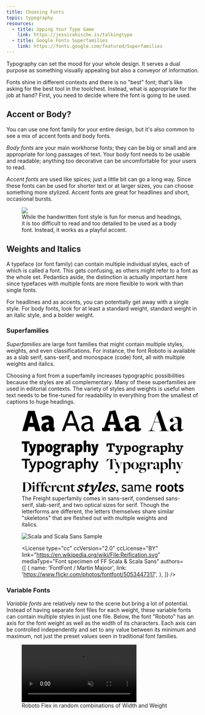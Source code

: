```yaml
---
title: Choosing Fonts
topic: typography
resources:
  - title: Upping Your Type Game
    link: https://jessicahische.is/talkingtype
  - title: Google Fonts Superfamilies
    link: https://fonts.google.com/featured/Superfamilies
---
```


Typography can set the mood for your whole design. It serves a dual purpose as something visually appealing but also a conveyor of information.

Fonts shine in different contexts and there is no "best" font; that's like asking for the best tool in the toolchest. Instead, what is appropriate for the job at hand? First, you need to decide where the font is going to be used.

## Accent or Body?

You can use one font family for your entire design, but it's also common to see a mix of accent fonts and body fonts.

_Body fonts_ are your main workhorse fonts; they can be big or small and are appropriate for long passages of text. Your body font needs to be usable and readable; anything too decorative can be uncomfortable for your users to read.

_Accent fonts_ are used like spices; just a little bit can go a long way. Since these fonts can be used for shorter text or at larger sizes, you can choose something more stylized. Accent fonts are great for headlines and short, occasional bursts.

<figure>
  <Img src="./stem-fonts.jpg" />
  <figcaption>
    While the handwritten font style is fun for menus and headings, it is too difficult to read and too detailed to be used as a body font. Instead, it works as a playful accent.
  </figcaption>
</figure>

## Weights and Italics

A typeface (or font family) can contain multiple individual styles, each of which is called a font. This gets confusing, as others might refer to a font as the whole set. Pedantics aside, the distinction is actually important here since typefaces with multiple fonts are more flexible to work with than single fonts.

For headlines and as accents, you can potentially get away with a single style. For body fonts, look for at least a standard weight, standard weight in an italic style, and a bolder weight.

### Superfamilies

_Superfamilies_ are large font families that might contain multiple styles, weights, and even classifications. For instance, the font Roboto is available as a slab serif, sans-serif, and monospace (code) font, all with multiple weights and italics.

Choosing a font from a superfamily increases typographic possibilities because the styles are all complementary. Many of these superfamilies are used in editorial contexts. The variety of styles and weights is useful when text needs to be fine-tuned for readability in everything from the smallest of captions to huge headings.

<FullWidthContainer>

  <div className="container mx-auto my-12 grid md:grid-cols-2 gap-12">

<figure>
  <Panel fullHeight={false}>
    <svg xmlns="http://www.w3.org/2000/svg" viewBox="0 0 513.58 267.44" className="fill-current">
      <g id="sans-cond" className="text-yellow-400">
        <path d="M16.7,105.27v26.56H8.48V105.27H.15V98h25v7.25Zm21.35,28.56c-2.28,7.41-5,9.63-9.58,9.63A13.36,13.36,0,0,1,22,141.83l1.95-6.32a6.5,6.5,0,0,0,3.24,1.19c1.41,0,2.27-.49,2.92-2.49l.76-2.38-8.38-25.16h8.38l4,15.42,3.19-15.42h8.33Zm23.05-1.19a11.15,11.15,0,0,1-4.27-.87V143H48.55V107.1l8.22-1v3.13c1.3-1.62,3.25-3.35,5.84-3.35,5.2,0,9,5.08,9,13.09C71.65,127.34,66.73,132.64,61.1,132.64Zm-1.41-20a3.39,3.39,0,0,0-2.86,1.56v11.1a3.67,3.67,0,0,0,2.59,1c2.49,0,3.95-2.86,3.95-7S61.86,112.68,59.69,112.68Zm26.17,20c-6.76,0-11.84-4.76-11.84-13.31s5.41-13.47,12.11-13.47,11.8,4.81,11.8,13.31S92.52,132.64,85.86,132.64Zm.06-20.5c-2.38,0-3.63,2.75-3.63,7.14s1.3,7,3.68,7,3.68-2.71,3.68-7.09S88.35,112.14,85.92,112.14Zm34.08,1a6.37,6.37,0,0,1,.54,2.55c0,5.24-3.79,9.19-9.84,9.19a11.2,11.2,0,0,1-2.66-.32,2.17,2.17,0,0,0-1.13,1.78c0,1.08,1.19,1.63,4.06,1.63h2.16c6,0,10.12,1.56,10.12,7,0,6.33-6.55,10.39-13.8,10.39-6,0-10.71-2.06-10.71-6.49,0-2.38,1.57-4.71,4.87-5.3a5.15,5.15,0,0,1-3.52-4.55c0-2.38,1.9-4.7,4.49-5.62a9,9,0,0,1-4.54-8c0-5.25,4.54-9.52,10.33-9.52a14.63,14.63,0,0,1,7.25,1.79l5.95-.6.27,6.87Zm-8.82,21.48c-1.13,0-3.08-.11-3.78-.16a3.25,3.25,0,0,0-1.41,2.81c0,2,1.89,3.3,4.71,3.3,3.08,0,5.35-1.24,5.35-3.46C116.05,135.13,114.48,134.64,111.18,134.64Zm-.59-23.75c-1.68,0-2.65,1.89-2.65,4.76,0,2.71.92,4.55,2.76,4.55s2.59-1.9,2.59-4.76C113.29,112.73,112.43,110.89,110.59,110.89Zm30.63,3.52a6,6,0,0,0-2.71-.71c-1.62,0-3.35,1-4.32,3.52v14.61h-8.28V107.1l8.28-1v3.78c1.08-2.54,2.86-4,5.19-4a5.78,5.78,0,0,1,3.35,1Zm24.51,17.85a19.18,19.18,0,0,1-2.86.22c-3.41,0-5.2-1.19-6.12-3.41h-.1a6.93,6.93,0,0,1-6.06,3.57,6.72,6.72,0,0,1-6.49-6.93c0-4.81,3.08-8.65,12.44-8.92v-.6c0-2.59-1.19-3.73-3.73-3.73-2.17,0-4.6,1.08-7.09,2.49-.54-2-1-4.06-1.52-6.11a20.91,20.91,0,0,1,10.39-3c7.09,0,10.44,3.46,10.33,11l-.11,7.35c0,1.68.28,1.84,1.68,2Zm-9.08-11.58c-3.36.54-4.66,1.52-4.66,3.57a2.37,2.37,0,0,0,2.33,2.65,3.59,3.59,0,0,0,2.33-.92Zm25.47,12a11.19,11.19,0,0,1-4.27-.87V143h-8.28V107.1l8.22-1v3.13c1.3-1.62,3.25-3.35,5.85-3.35,5.19,0,9,5.08,9,13.09C192.67,127.34,187.75,132.64,182.12,132.64Zm-1.4-20a3.4,3.4,0,0,0-2.87,1.56v11.1a3.68,3.68,0,0,0,2.6,1c2.48,0,3.94-2.86,3.94-7S182.88,112.68,180.72,112.68Zm29.47,19.15V117c0-3-1.3-3.94-2.76-3.94a4,4,0,0,0-3,1.78v17h-8.28V96.12L204.46,95v14.88a9,9,0,0,1,7-4.06c4.27,0,7,3.3,7,8.66v17.31Zm25.15,2c-2.27,7.41-5,9.63-9.58,9.63a13.36,13.36,0,0,1-6.49-1.63l1.95-6.32a6.5,6.5,0,0,0,3.24,1.19c1.41,0,2.28-.49,2.93-2.49l.75-2.38-8.38-25.16h8.38l4,15.42,3.19-15.42h8.33Z"/>
        <path d="M43.19,65.63,39.72,52.24H21.52L18,65.63H1.58L20.39,1.73H40.84l18.81,63.9ZM30.72,16.56,24.38,39.77H36.85ZM103,66.45a35.33,35.33,0,0,1-5.42.41c-6.44,0-9.81-2.25-11.55-6.44h-.21c-2.55,4-6.13,6.75-11.45,6.75-6.75,0-12.27-5.83-12.27-13.09,0-9.1,5.83-16.36,23.52-16.87V36.09c0-4.91-2.25-7.06-7.06-7.06-4.09,0-8.69,2-13.39,4.7-1-3.78-1.94-7.66-2.86-11.55a39.49,39.49,0,0,1,19.63-5.62c13.39,0,19.73,6.54,19.53,20.86l-.21,13.9c0,3.17.51,3.48,3.17,3.78ZM85.82,44.57c-6.34,1-8.79,2.87-8.79,6.75,0,3.07,1.84,5,4.4,5a6.7,6.7,0,0,0,4.39-1.74Z"/>
        <path d="M437.33,240.52a4.63,4.63,0,0,0-2.41-.74c-1.48,0-3.1,1.3-4.12,4.07v12.86h-5.18V235.57l5.18-.83v3.79c.93-2.4,2.55-3.88,4.67-3.88a5.35,5.35,0,0,1,2.92.92Zm11.77,16.89c-5.42,0-9.49-4.17-9.49-11.34s4.26-11.42,9.67-11.42,9.44,4.21,9.44,11.33S454.46,257.41,449.1,257.41Zm0-18.46c-2.68,0-4.25,2.82-4.25,7.08s1.61,7.07,4.3,7.07,4.25-2.77,4.25-7.07S451.82,239,449.14,239ZM471,257.41c-5.41,0-9.48-4.17-9.48-11.34s4.25-11.42,9.67-11.42,9.43,4.21,9.43,11.33S476.36,257.41,471,257.41ZM471,239c-2.69,0-4.26,2.82-4.26,7.08s1.62,7.07,4.3,7.07,4.26-2.77,4.26-7.07S473.72,239,471,239Zm19,10.82c-.05,1.95.83,2.87,2.31,2.87a6.92,6.92,0,0,0,2.73-.69l.69,4.44a12.69,12.69,0,0,1-4.58.88c-4.35,0-6.47-2.08-6.33-7.22l.27-10-2.91-.41.09-3.42,3-.93.09-4.86h5.32l-.09,5h4.95l-.14,4.44h-5.09Zm15.08,7.64a13.86,13.86,0,0,1-7.08-1.9l1-4.3a10.71,10.71,0,0,0,5.83,2c1.67,0,2.78-.83,2.78-2.4,0-1.39-.84-2.13-3.24-2.87-3.47-1.11-6.15-2.64-6.15-6.66s3-6.66,7.4-6.66a15.24,15.24,0,0,1,6.75,1.76l-1,4.3a10.89,10.89,0,0,0-5.5-1.9c-1.57,0-2.5.79-2.5,2.22s1.39,2.18,3.28,2.78c3.57,1.11,6.16,2.59,6.16,6.75C512.81,254.49,509.89,257.41,505.13,257.41Z"/>
      </g>
      <g id="big" className="text-blue-400">
        <path d="M276.07,185.55l2.28-.2a5.74,5.74,0,0,0,1.85-.36c.35-.16.53-.33.53-.5V154.67h-1.67a8.31,8.31,0,0,0-3.37,1,13.28,13.28,0,0,0-2.78,2.08,16.77,16.77,0,0,0-2.18,2.61,22.81,22.81,0,0,0-1.54,2.6l-.36.66h-.35l1.47-9.42h28.4l1,9.37H299l-.31-.66a24.19,24.19,0,0,0-1.59-2.86,15.62,15.62,0,0,0-2.15-2.63,11.24,11.24,0,0,0-2.71-2,7.52,7.52,0,0,0-3.27-.81h-1.72v30c0,.17.16.3.48.4a15.91,15.91,0,0,0,2.41.36l1.72.15.15.3h-16.1Zm23.56,13.26a4,4,0,0,1-2.36-.78,2.66,2.66,0,0,1-1.08-2.3,2.79,2.79,0,0,1,.83-2,2.83,2.83,0,0,1,2.1-.86,3,3,0,0,1,2.36.91,4.2,4.2,0,0,1,1,2,2.4,2.4,0,0,0,1.62-1.22,17.09,17.09,0,0,0,1.32-2.94l1.87-5.26h-.66l-8.4-18.78c-.27-.61-.5-1.09-.68-1.44a4.13,4.13,0,0,0-.58-.86,1.62,1.62,0,0,0-.71-.46,5.57,5.57,0,0,0-1-.18l-.81-.05-.15-.3H307l-.15.3-.86.05c-1,.07-1.62.27-1.83.61s-.11,1,.26,1.82l5.36,12.46,3.09-8.61a25.79,25.79,0,0,0,1-3.06,3.43,3.43,0,0,0,0-1.8,1.54,1.54,0,0,0-1-.94,9.24,9.24,0,0,0-2.05-.43l-.71-.1-.15-.3h9l-.16.3-.81.1a3.92,3.92,0,0,0-1.39.31,2.68,2.68,0,0,0-1,.93,11.49,11.49,0,0,0-1,2c-.34.86-.77,2-1.31,3.47l-5.37,14.52L305.85,192a14.47,14.47,0,0,1-2.58,5.11A4.63,4.63,0,0,1,299.63,198.81Zm19.58-.45.91-.05a12.09,12.09,0,0,0,1.65-.23c.32-.08.48-.26.48-.53v-27c0-.78,0-1.41-.07-1.9a3.2,3.2,0,0,0-.31-1.14,1.48,1.48,0,0,0-.63-.61,5.25,5.25,0,0,0-1.06-.35l-1.17-.26.05-.2,9-2.43-.1,4.56.15.15a15.81,15.81,0,0,1,3.52-3.27,8,8,0,0,1,8-.53,9,9,0,0,1,2.86,2.23,10.67,10.67,0,0,1,1.92,3.37,13.44,13.44,0,0,1-.4,9.66,11.43,11.43,0,0,1-2.86,3.8,11.94,11.94,0,0,1-3.87,2.23,12.72,12.72,0,0,1-4.16.73,14.36,14.36,0,0,1-2.86-.25,9.64,9.64,0,0,1-2.1-.66H328v12c0,.17.14.31.41.43a8,8,0,0,0,2.12.23l1.77.05.16.3H319.06ZM333.69,186a3.33,3.33,0,0,0,2.18-.79,6.18,6.18,0,0,0,1.62-2.15,12.34,12.34,0,0,0,1-3.19,22.53,22.53,0,0,0,.33-3.85,14,14,0,0,0-.44-3.57,9.31,9.31,0,0,0-1.24-2.86,6.12,6.12,0,0,0-1.94-1.89,4.94,4.94,0,0,0-2.61-.69,5.41,5.41,0,0,0-2.61.61,8,8,0,0,0-2,1.47v12a10.13,10.13,0,0,0,2.56,3.51A4.85,4.85,0,0,0,333.69,186Zm24.9.55a12.93,12.93,0,0,1-5-.91,11,11,0,0,1-3.77-2.48,11.15,11.15,0,0,1-2.41-3.67,11.76,11.76,0,0,1-.86-4.48,11.44,11.44,0,0,1,.89-4.48,11,11,0,0,1,2.5-3.67,12.07,12.07,0,0,1,3.87-2.48,14.08,14.08,0,0,1,9.88,0,11.76,11.76,0,0,1,3.77,2.43,11.09,11.09,0,0,1,2.43,3.62,11.62,11.62,0,0,1,.86,4.46,11.9,11.9,0,0,1-.89,4.58,10.84,10.84,0,0,1-2.5,3.72,12,12,0,0,1-3.85,2.48A13,13,0,0,1,358.59,186.56Zm.05-.45a3.89,3.89,0,0,0,2.45-.84,6.13,6.13,0,0,0,1.8-2.3,14,14,0,0,0,1.09-3.44,22.88,22.88,0,0,0,.38-4.26,24.16,24.16,0,0,0-.71-6.43,8.42,8.42,0,0,0-1.87-3.64,6,6,0,0,0-1.34-.91,4,4,0,0,0-1.75-.36,3.87,3.87,0,0,0-2.53.87,6.63,6.63,0,0,0-1.77,2.3,12.74,12.74,0,0,0-1.07,3.39,23.71,23.71,0,0,0-.35,4.13,25.65,25.65,0,0,0,.68,6.53,8.6,8.6,0,0,0,1.85,3.69A4.24,4.24,0,0,0,358.64,186.11ZM380.5,197.8q-9,0-9-5a3.23,3.23,0,0,1,.58-1.87,6.19,6.19,0,0,1,1.52-1.55,13.07,13.07,0,0,1,2.07-1.21c.75-.36,1.48-.67,2.2-.94v-.05a7.55,7.55,0,0,1-4.23-1.44,3.78,3.78,0,0,1-1.7-3.07,3.57,3.57,0,0,1,.54-1.92,6.18,6.18,0,0,1,1.36-1.54,8.42,8.42,0,0,1,1.9-1.17,11.93,11.93,0,0,1,2.13-.73v-.05a7.65,7.65,0,0,1-3.4-2.28,6.25,6.25,0,0,1-.61-6.83,8,8,0,0,1,2-2.41,9.41,9.41,0,0,1,2.92-1.62,10.7,10.7,0,0,1,3.55-.58,11.15,11.15,0,0,1,3.32.48,10.73,10.73,0,0,1,2.71,1.24l6.63-1.16-.51,2.58-5.06-.71-.05.15a6.14,6.14,0,0,1,1.57,2,6,6,0,0,1-.15,5.34,7.66,7.66,0,0,1-1.95,2.31,9.49,9.49,0,0,1-3,1.54,11.89,11.89,0,0,1-3.69.56,14.91,14.91,0,0,1-1.9-.13c-.62-.08-1.14-.16-1.54-.23a4.59,4.59,0,0,0-2.14.94,2.08,2.08,0,0,0-.82,1.64,1.49,1.49,0,0,0,1.05,1.45A9,9,0,0,0,380,182l1.37,0,1.72,0,1.82-.05c.61,0,1.13,0,1.57,0a8.79,8.79,0,0,1,5.57,1.56,5.32,5.32,0,0,1,2,4.41,8.15,8.15,0,0,1-1,3.95,9.72,9.72,0,0,1-2.79,3.16A13.52,13.52,0,0,1,386,197,18.55,18.55,0,0,1,380.5,197.8Zm2.64-.91a9.15,9.15,0,0,0,3-.46,7.41,7.41,0,0,0,2.33-1.24,5.47,5.47,0,0,0,1.52-1.82,4.91,4.91,0,0,0,.53-2.25,3.34,3.34,0,0,0-1.59-3.09A11.07,11.07,0,0,0,383.8,187a19.59,19.59,0,0,0-2.48.05c-1,.07-1.89.15-2.74.25a4.16,4.16,0,0,0-2.07,1.75,5.11,5.11,0,0,0-.71,2.66,4.45,4.45,0,0,0,2,3.74A8.86,8.86,0,0,0,383.14,196.89Zm-.76-19.39a3,3,0,0,0,2.71-1.62,9.85,9.85,0,0,0,.94-4.81,12.8,12.8,0,0,0-.84-5.06,3,3,0,0,0-2.91-1.92c-2.3,0-3.44,2.21-3.44,6.63S380,177.5,382.38,177.5Zm13.79,8.05.76-.05a10.48,10.48,0,0,0,1.64-.23.56.56,0,0,0,.49-.58V170.52c0-.78,0-1.41-.08-1.9a3,3,0,0,0-.3-1.14,1.56,1.56,0,0,0-.64-.61,5,5,0,0,0-1.06-.35l-1.16-.26.05-.2,9-2.43-.15,8h.1a17.33,17.33,0,0,1,2.76-6,5,5,0,0,1,4.07-2.07,3.82,3.82,0,0,1,2.58.91,3.11,3.11,0,0,1,1.07,2.48,3.22,3.22,0,0,1-.86,2.15,2.83,2.83,0,0,1-2.23,1,3.09,3.09,0,0,1-2.33-.94,4.39,4.39,0,0,1-1.17-2.4,3.05,3.05,0,0,0-2.17,1.85,25.09,25.09,0,0,0-1.77,5.08v11.09q0,.3.48.48a9.84,9.84,0,0,0,2.2.28l1.11.05.15.3H396Zm36.69.86a3.58,3.58,0,0,1-2.79-1.14,5.68,5.68,0,0,1-1.28-3.21l-.05-.05a26.49,26.49,0,0,1-3.3,3.06,5.88,5.88,0,0,1-3.66,1.29,5.12,5.12,0,0,1-2.06-.4,5.65,5.65,0,0,1-1.65-1.07,4.73,4.73,0,0,1-1.12-1.54,4.29,4.29,0,0,1-.41-1.8,5.24,5.24,0,0,1,.59-2.45,6.29,6.29,0,0,1,2-2.18A16.62,16.62,0,0,1,423,175a57.24,57.24,0,0,1,6-1.82l.05-1.72a7.26,7.26,0,0,0-1.28-4.91,4.67,4.67,0,0,0-3.85-1.72,5,5,0,0,0-2.31.45c-.57.3-.86.59-.86.86a1,1,0,0,0,.23.46l.53.71a5.36,5.36,0,0,1,.53.86,2,2,0,0,1,.23,1,2.48,2.48,0,0,1-.8,1.87,2.94,2.94,0,0,1-2.11.76,3.17,3.17,0,0,1-2-.63,2.13,2.13,0,0,1-.83-1.8,3.14,3.14,0,0,1,1.11-2.28,10.58,10.58,0,0,1,2.79-1.85,19,19,0,0,1,3.59-1.24,15.55,15.55,0,0,1,3.5-.45q4.14,0,5.79,1.77t1.44,6.08l-.45,9.46a3,3,0,0,0,.46,2.1,1.72,1.72,0,0,0,2.55.23,7.89,7.89,0,0,0,1-1l.3.15-1,1.24a11.55,11.55,0,0,1-1.34,1.37,9.14,9.14,0,0,1-1.59,1.09A3.85,3.85,0,0,1,432.86,186.41Zm-7.61-3.29a4.86,4.86,0,0,0,3.44-1.67l.35-7.74a17,17,0,0,0-3.38,1.06,8.47,8.47,0,0,0-2.14,1.31,3.86,3.86,0,0,0-1.1,1.57,5.33,5.33,0,0,0-.31,1.83,3.82,3.82,0,0,0,.9,2.63A2.88,2.88,0,0,0,425.25,183.12Zm12.17,15.24.91-.05a12.13,12.13,0,0,0,1.64-.23c.32-.08.48-.26.48-.53v-27c0-.78,0-1.41-.07-1.9a3,3,0,0,0-.3-1.14,1.56,1.56,0,0,0-.64-.61,5,5,0,0,0-1.06-.35l-1.17-.26.06-.2,9-2.43-.11,4.56.16.15a15.55,15.55,0,0,1,3.51-3.27,8,8,0,0,1,7.95-.53,9,9,0,0,1,2.86,2.23,10.88,10.88,0,0,1,1.93,3.37,12.46,12.46,0,0,1,.71,4.27,12.26,12.26,0,0,1-1.12,5.39,11.3,11.3,0,0,1-2.86,3.8,11.74,11.74,0,0,1-3.87,2.23,12.66,12.66,0,0,1-4.15.73,14.29,14.29,0,0,1-2.86-.25,9.3,9.3,0,0,1-2.1-.66h-.1v12c0,.17.13.31.4.43a8,8,0,0,0,2.13.23l1.77.05.15.3H437.27ZM451.9,186a3.3,3.3,0,0,0,2.17-.79,6.18,6.18,0,0,0,1.62-2.15,12.34,12.34,0,0,0,1-3.19A21.56,21.56,0,0,0,457,176a14.43,14.43,0,0,0-.43-3.57,9.56,9.56,0,0,0-1.24-2.86,6,6,0,0,0-1.95-1.89,4.94,4.94,0,0,0-2.61-.69,5.41,5.41,0,0,0-2.61.61,8.15,8.15,0,0,0-2,1.47v12a10.11,10.11,0,0,0,2.55,3.51A4.86,4.86,0,0,0,451.9,186Zm11.75-.46.71-.05a10.68,10.68,0,0,0,1.64-.23.56.56,0,0,0,.48-.58v-27a9.93,9.93,0,0,0-.07-1.37,2,2,0,0,0-.3-.84,2,2,0,0,0-.61-.53,4.64,4.64,0,0,0-1-.35l-1.16-.3.05-.21,8.91-2.22v16.09l.05.1c.54-.47,1.13-1,1.77-1.49a20.13,20.13,0,0,1,2.07-1.47,13.07,13.07,0,0,1,2.33-1.11,7.31,7.31,0,0,1,2.48-.43,5.43,5.43,0,0,1,4,1.62,4.9,4.9,0,0,1,1.24,2.35,12.75,12.75,0,0,1,.38,3.22v14a.46.46,0,0,0,.05.2.63.63,0,0,0,.31.21,4.11,4.11,0,0,0,.78.17l1.44.18.56.05.15.3H477.93l.15-.3.91-.05a4.21,4.21,0,0,0,1.59-.3.61.61,0,0,0,.28-.51V171.38a4.19,4.19,0,0,0-1.09-3.29,4.46,4.46,0,0,0-3.06-1,6.69,6.69,0,0,0-2.56.46,8.82,8.82,0,0,0-1.95,1.11v16.1a.51.51,0,0,0,.38.46,8.82,8.82,0,0,0,1.9.25l.71.05.15.3H463.5Zm29.06,13.26a4,4,0,0,1-2.35-.78,2.64,2.64,0,0,1-1.09-2.3,2.9,2.9,0,0,1,2.94-2.89,2.92,2.92,0,0,1,2.35.91,4.32,4.32,0,0,1,1,2,2.44,2.44,0,0,0,1.62-1.22,18,18,0,0,0,1.31-2.94l1.88-5.26h-.66l-8.41-18.78c-.27-.61-.49-1.09-.68-1.44a3.78,3.78,0,0,0-.58-.86,1.56,1.56,0,0,0-.71-.46,5.61,5.61,0,0,0-1-.18l-.81-.05-.15-.3h12.7l-.15.3-.86.05c-1,.07-1.62.27-1.82.61s-.12,1,.25,1.82l5.37,12.46,3.09-8.61a25.79,25.79,0,0,0,1-3.06,3.41,3.41,0,0,0,0-1.8,1.52,1.52,0,0,0-1-.94,9.11,9.11,0,0,0-2.05-.43l-.71-.1-.15-.3h9l-.15.3-.81.1a3.81,3.81,0,0,0-1.39.31,2.54,2.54,0,0,0-1,.93,10.18,10.18,0,0,0-1,2c-.34.86-.78,2-1.32,3.47L501,185.85,498.94,192a14.47,14.47,0,0,1-2.58,5.11A4.65,4.65,0,0,1,492.71,198.81Z"/>
        <path d="M419.32,38.13l-3.68,10.33q-1.84,5.32-2.76,8.38a10.12,10.12,0,0,0-.56,4.71,3,3,0,0,0,2.19,2.24,28.42,28.42,0,0,0,5.53,1l2,.2.31.61h-22.5l.31-.61,1.74-.2a16,16,0,0,0,4-1,7.37,7.37,0,0,0,3-2.71,31.11,31.11,0,0,0,3-6q1.59-3.94,4-10.79l11.45-32.1L426.37,9a11,11,0,0,0,5.32-3.27A20.84,20.84,0,0,0,435.06,0h1.85l17.58,51.63q1.42,4.09,2.55,6.64a20.65,20.65,0,0,0,2.2,4,5.6,5.6,0,0,0,2.35,1.94,9.28,9.28,0,0,0,2.92.62l2.86.2.2.61h-32l.3-.61,2.76-.2q3.89-.21,4.35-2.3c.31-1.4-.09-3.73-1.18-7l-5.72-17.38ZM435.78,37,428.11,13.7H428L419.73,37ZM502,66.76a7.22,7.22,0,0,1-5.63-2.3A11.44,11.44,0,0,1,493.75,58l-.11-.11A52.71,52.71,0,0,1,487,64.05a11.85,11.85,0,0,1-7.39,2.61,10.5,10.5,0,0,1-4.16-.82,11.62,11.62,0,0,1-3.33-2.15,9.47,9.47,0,0,1-2.26-3.12,8.57,8.57,0,0,1-.82-3.63A10.63,10.63,0,0,1,470.19,52a13,13,0,0,1,4.05-4.4A33.24,33.24,0,0,1,482,43.65,117.16,117.16,0,0,1,494.16,40l.1-3.47q.19-6.45-2.6-9.92a9.43,9.43,0,0,0-7.78-3.47,9.9,9.9,0,0,0-4.65.92c-1.16.61-1.74,1.19-1.74,1.73a1.91,1.91,0,0,0,.46.92L479,28.11a12,12,0,0,1,1.08,1.74,4.3,4.3,0,0,1,.46,1.95,5,5,0,0,1-1.62,3.78,6,6,0,0,1-4.26,1.53,6.34,6.34,0,0,1-4-1.28A4.28,4.28,0,0,1,469,32.2a6.35,6.35,0,0,1,2.25-4.6,20.91,20.91,0,0,1,5.62-3.73,37.4,37.4,0,0,1,7.26-2.5,30.49,30.49,0,0,1,7.05-.92q8.38,0,11.71,3.58t2.91,12.26l-.91,19.12a6,6,0,0,0,.92,4.25A3.51,3.51,0,0,0,508.67,61a3.43,3.43,0,0,0,2.3-.92,16.09,16.09,0,0,0,2-2l.61.31-2,2.5a23.54,23.54,0,0,1-2.71,2.76,16.83,16.83,0,0,1-3.22,2.2A7.69,7.69,0,0,1,502,66.76Zm-15.37-6.65q3.63,0,7-3.37l.72-15.64a34.7,34.7,0,0,0-6.84,2.15,17,17,0,0,0-4.31,2.65,7.73,7.73,0,0,0-2.23,3.17,10.74,10.74,0,0,0-.63,3.68,7.7,7.7,0,0,0,1.82,5.32A5.81,5.81,0,0,0,486.59,60.11Z"/>
        <path d="M1,256.43l1.71-.18a6.44,6.44,0,0,0,1.68-.35c.33-.14.49-.28.49-.44V228.87a.32.32,0,0,0-.09-.23.8.8,0,0,0-.37-.16,5.85,5.85,0,0,0-.79-.14l-1.39-.17L1,228.08l-.14-.28c2.62,0,4.94,0,6.94,0H14.4a22.07,22.07,0,0,1,7.13,1,13.87,13.87,0,0,1,5.09,2.84A11.69,11.69,0,0,1,29.67,236a16.26,16.26,0,0,1,1,5.92A13.89,13.89,0,0,1,26,252.39a16.69,16.69,0,0,1-5.41,3.17,20.54,20.54,0,0,1-7.06,1.15H.81Zm17.46-1.32a10,10,0,0,0,3.23-2.94,13,13,0,0,0,2-4.26,19.47,19.47,0,0,0,.65-5,25.72,25.72,0,0,0-.65-6,13.22,13.22,0,0,0-2-4.58,9.25,9.25,0,0,0-3.42-3,10.76,10.76,0,0,0-4.95-1.06H10.8v27.1l3.1.83A9,9,0,0,0,18.41,255.11Zm14.08,1.32.69,0a9.77,9.77,0,0,0,1.51-.21.52.52,0,0,0,.44-.53v-13c0-.71,0-1.29-.07-1.74a2.83,2.83,0,0,0-.28-1,1.34,1.34,0,0,0-.58-.55,4.53,4.53,0,0,0-1-.33l-1.06-.23,0-.18,8.14-2.22v19.33c0,.19.13.32.4.39a12.66,12.66,0,0,0,2,.26l.51,0,.14.28h-11Zm4.95-23.21A2.93,2.93,0,0,1,35,232.17a3.17,3.17,0,0,1,0-4.3,3,3,0,0,1,2.45-1,3,3,0,0,1,2.45,1,3.2,3.2,0,0,1,0,4.3A2.94,2.94,0,0,1,37.44,233.22Zm7.31,23.21.88,0a13.83,13.83,0,0,0,1.5-.19.48.48,0,0,0,.44-.51V239.32l-3.7,0L45,237l2.59,0,.14-2.64a7.84,7.84,0,0,1,1-3.51A9,9,0,0,1,51,228.27a10.66,10.66,0,0,1,6.38-2.18,4.81,4.81,0,0,1,3.13.77,2.3,2.3,0,0,1,.85,1.78,2.26,2.26,0,0,1-.76,1.66,2.62,2.62,0,0,1-1.88.74c-1.54,0-2.57-1.15-3.09-3.47l-.1-.37-.78-.23a2.63,2.63,0,0,0-1,.67,3.07,3.07,0,0,0-.6,1.2,10.49,10.49,0,0,0-.3,1.92c-.06.77-.09,1.72-.09,2.83V237h5.73l-.78,2.27h-5v16.51c0,.19.13.33.39.44a7.06,7.06,0,0,0,1.92.21l1.57,0,.14.28H44.61Zm15.14,0,.88,0a13.83,13.83,0,0,0,1.5-.19.48.48,0,0,0,.44-.51V239.32l-3.7,0L60.12,237l2.59,0,.14-2.64a7.84,7.84,0,0,1,1-3.51,8.89,8.89,0,0,1,2.29-2.59,10.28,10.28,0,0,1,3-1.62,10.48,10.48,0,0,1,3.33-.56,4.76,4.76,0,0,1,3.12.77,2.23,2.23,0,0,1,.1,3.44,2.62,2.62,0,0,1-1.88.74c-1.54,0-2.57-1.15-3.1-3.47l-.09-.37-.79-.23a2.59,2.59,0,0,0-1,.67,3.07,3.07,0,0,0-.6,1.2,10.49,10.49,0,0,0-.3,1.92c-.06.77-.09,1.72-.09,2.83V237h5.73l-.78,2.27h-5v16.51c0,.19.13.33.39.44a7.06,7.06,0,0,0,1.92.21l1.57,0,.14.28H59.75Zm22.76,1a9.42,9.42,0,0,1-3.84-.79,9.58,9.58,0,0,1-3-2.15,9.74,9.74,0,0,1-2-3.24,11,11,0,0,1-.72-4,11.45,11.45,0,0,1,.81-4.32,10.63,10.63,0,0,1,2.25-3.5,10.57,10.57,0,0,1,7.63-3.19,9.9,9.9,0,0,1,3.47.56,7.35,7.35,0,0,1,2.47,1.48,5.94,5.94,0,0,1,1.48,2.08,6.2,6.2,0,0,1,.49,2.4,2.25,2.25,0,0,1,0,.4c0,.1,0,.24-.07.39-2.16,0-4.13,0-5.92-.05-.77,0-1.53,0-2.29,0l-2-.05-1.62,0h-.93a6,6,0,0,0-.09,1.12v1.11a11.44,11.44,0,0,0,.51,3.53,7.94,7.94,0,0,0,1.43,2.69,6.61,6.61,0,0,0,2.22,1.75,6.46,6.46,0,0,0,2.87.62,7,7,0,0,0,3.45-.81,6.61,6.61,0,0,0,2.52-2.79l.32.14a13.11,13.11,0,0,1-3.72,4.92A8.85,8.85,0,0,1,82.65,257.41Zm3.84-14.57a14.24,14.24,0,0,0-.16-2.15,8.59,8.59,0,0,0-.53-2,3.87,3.87,0,0,0-1-1.43,2.29,2.29,0,0,0-1.59-.56,3.45,3.45,0,0,0-2.8,1.74,9.83,9.83,0,0,0-1.6,4.41Zm6.37,13.59.7,0a9.4,9.4,0,0,0,1.5-.21.51.51,0,0,0,.44-.53v-13a16.54,16.54,0,0,0-.07-1.74,2.65,2.65,0,0,0-.28-1,1.32,1.32,0,0,0-.57-.55,4.45,4.45,0,0,0-1-.33l-1.06-.23,0-.18,8.23-2.22-.14,7.3h.09a16,16,0,0,1,2.52-5.5,4.62,4.62,0,0,1,3.73-1.9,3.5,3.5,0,0,1,2.36.84,2.84,2.84,0,0,1,1,2.26,2.92,2.92,0,0,1-.79,2,2.56,2.56,0,0,1-2,.9,2.82,2.82,0,0,1-2.13-.85,4,4,0,0,1-1.06-2.2,2.76,2.76,0,0,0-2,1.69,23.13,23.13,0,0,0-1.62,4.64v10.13c0,.19.14.34.44.44a8.63,8.63,0,0,0,2,.26l1,0,.14.28H92.73Zm27.3,1a9.35,9.35,0,0,1-3.84-.79,9.58,9.58,0,0,1-3-2.15,9.43,9.43,0,0,1-2-3.24,11,11,0,0,1-.72-4,11.45,11.45,0,0,1,.81-4.32,10.4,10.4,0,0,1,5.64-5.83,10.49,10.49,0,0,1,4.23-.86,9.86,9.86,0,0,1,3.47.56,7.4,7.4,0,0,1,2.48,1.48,6.07,6.07,0,0,1,1.48,2.08,6.19,6.19,0,0,1,.48,2.4c0,.16,0,.29,0,.4s0,.24-.07.39c-2.16,0-4.13,0-5.92-.05-.77,0-1.54,0-2.29,0l-2.06-.05-1.62,0h-.92a5.17,5.17,0,0,0-.1,1.12v1.11a11.44,11.44,0,0,0,.51,3.53,8,8,0,0,0,1.44,2.69,6.39,6.39,0,0,0,5.09,2.37,7,7,0,0,0,3.44-.81,6.61,6.61,0,0,0,2.52-2.79l.33.14a13,13,0,0,1-3.73,4.92A8.8,8.8,0,0,1,120.16,257.41ZM124,242.84a15.67,15.67,0,0,0-.16-2.15,8.11,8.11,0,0,0-.54-2,3.74,3.74,0,0,0-1-1.43,2.33,2.33,0,0,0-1.6-.56,3.44,3.44,0,0,0-2.79,1.74,9.83,9.83,0,0,0-1.6,4.41Zm6.37,13.59.69,0a9.77,9.77,0,0,0,1.51-.21.52.52,0,0,0,.44-.53v-13c0-.71,0-1.29-.07-1.74a2.83,2.83,0,0,0-.28-1,1.34,1.34,0,0,0-.58-.55,4.35,4.35,0,0,0-1-.33l-1.06-.23,0-.18,8.24-2.22-.14,4,.09.05c.49-.43,1-.89,1.64-1.36a18.49,18.49,0,0,1,1.9-1.34,10,10,0,0,1,2.13-1,6.94,6.94,0,0,1,2.29-.4,5,5,0,0,1,3.65,1.48A4.64,4.64,0,0,1,151,240a11.83,11.83,0,0,1,.35,2.93v12.81a.32.32,0,0,0,0,.19.51.51,0,0,0,.27.18,3.18,3.18,0,0,0,.72.17l1.32.16.51,0,.14.28H143.46l.14-.28.83,0a3.8,3.8,0,0,0,1.46-.28.55.55,0,0,0,.25-.46V243.53a3.88,3.88,0,0,0-1-3.05,4.17,4.17,0,0,0-2.83-.88A6,6,0,0,0,140,240a8.44,8.44,0,0,0-1.76,1v14.71c0,.19.12.32.35.42a7.42,7.42,0,0,0,1.69.23l.69,0,.1.28H130.23Zm31.74.79a5.4,5.4,0,0,1-4.08-1.39,5.93,5.93,0,0,1-1.28-4.34l.23-12.12-3.75-.05.93-1.53,3.28-2.35,4.44-3.38.19.05,0,4.81,6.94,0-.79,2.22H162l-.22,11.7a4.08,4.08,0,0,0,.76,2.87,3.29,3.29,0,0,0,2.61.93,5.51,5.51,0,0,0,2.27-.42,5.91,5.91,0,0,0,1.57-1l.18.19a17.89,17.89,0,0,1-3.26,2.7A6.76,6.76,0,0,1,162.11,257.22Z"/>
      </g>
      <g id="micro" className="text-teal-400">
        <path d="M290.48,114.46l-.8-4.07a7.87,7.87,0,0,0-.26-.84,1.07,1.07,0,0,0-.51-.57,2.86,2.86,0,0,0-1.1-.34,14.4,14.4,0,0,0-2-.11h-1.14v17.74l0,.17,3.9,1V131H275v-4.19h3.6l.09-.17V108.53h-1.06a14.06,14.06,0,0,0-1.95.11,3.08,3.08,0,0,0-1.1.32,1.21,1.21,0,0,0-.53.52,4.82,4.82,0,0,0-.27.79l-1.15,4.19h-4.53l.81-9.95h25.87v9.95Zm30.38,1.06h-2.59l-.21.17L312.47,131l-1,3a12.57,12.57,0,0,1-3.22,5.42,7.24,7.24,0,0,1-4.91,1.65,8.25,8.25,0,0,1-4.47-1,3.36,3.36,0,0,1-1.42-3,2.64,2.64,0,0,1,.58-1.86,2.45,2.45,0,0,1,1.92-.64,5.11,5.11,0,0,1,1.25.13,2.35,2.35,0,0,1,.93.44,3.61,3.61,0,0,1,.76.89,7.44,7.44,0,0,1,.7,1.51h.51a7.3,7.3,0,0,0,1-.47,3.37,3.37,0,0,0,.85-.74,7.29,7.29,0,0,0,.78-1.29c.25-.54.53-1.23.85-2.08l.76-2-3.22,0L300,116.07l-.17-.21-3-1v-3.55H308v4.19h-2.12l-.08.17,3.51,12.23H310L313.87,116l-.08-.17-2.33-1v-3.55h9.4Zm24.95,5.29a14.08,14.08,0,0,1-.59,4.13,9.79,9.79,0,0,1-1.8,3.45,8.59,8.59,0,0,1-3,2.35,10,10,0,0,1-4.32.87,6.63,6.63,0,0,1-2.69-.45,7.57,7.57,0,0,1-2-1.29h-.3v5.89c0,.11,0,.16.09.16l3.17,1v3.51H323.25v-4.19h2.2l.08-.08a.14.14,0,0,0,.05-.09V117.72l-.13-.25-3.22-2v-1.7l8.89-3.09v3.64h.34a8,8,0,0,1,2.63-2.37,7.2,7.2,0,0,1,3.47-.8,10.34,10.34,0,0,1,3.85.63,6.11,6.11,0,0,1,2.56,1.89,7.51,7.51,0,0,1,1.42,3A18.11,18.11,0,0,1,345.81,120.81Zm-6.09.83a21.87,21.87,0,0,0-.19-3.13,4.2,4.2,0,0,0-.72-1.89,2.73,2.73,0,0,0-1.46-.93,9.2,9.2,0,0,0-2.37-.26,9.92,9.92,0,0,0-2.29.22,10.8,10.8,0,0,0-1.57.46V127a11,11,0,0,0,1.87.38,17.76,17.76,0,0,0,2.32.13,6.72,6.72,0,0,0,2.12-.28,2.66,2.66,0,0,0,1.36-1,4.49,4.49,0,0,0,.72-1.81A15.76,15.76,0,0,0,339.72,121.64Zm29.95-1a13.32,13.32,0,0,1-.87,5.08,8.81,8.81,0,0,1-2.39,3.43,9.47,9.47,0,0,1-3.6,1.93,15.72,15.72,0,0,1-4.49.61,11.7,11.7,0,0,1-4.42-.74,7.49,7.49,0,0,1-2.92-2.07,8,8,0,0,1-1.61-3.2,16.42,16.42,0,0,1-.49-4.11,12.81,12.81,0,0,1,.89-5.06,9.07,9.07,0,0,1,2.44-3.36,9.24,9.24,0,0,1,3.64-1.89,17.14,17.14,0,0,1,4.51-.57,12,12,0,0,1,4.4.7,6.92,6.92,0,0,1,2.86,2,8.16,8.16,0,0,1,1.56,3.13A15.76,15.76,0,0,1,369.67,120.64Zm-6,.93a27.07,27.07,0,0,0-.21-3.58,4,4,0,0,0-.85-2.22,3.09,3.09,0,0,0-1.31-.72,8.07,8.07,0,0,0-2.25-.25,5.37,5.37,0,0,0-2.13.36,2.7,2.7,0,0,0-1.27,1.08,5,5,0,0,0-.62,1.86,18.82,18.82,0,0,0-.17,2.67,25.74,25.74,0,0,0,.22,3.6,3.89,3.89,0,0,0,.93,2.28,3.17,3.17,0,0,0,1.14.72,7.14,7.14,0,0,0,2.29.26,5.71,5.71,0,0,0,2.2-.36,2.69,2.69,0,0,0,1.29-1.13,5.13,5.13,0,0,0,.59-1.9A20.75,20.75,0,0,0,363.66,121.57Zm25.85-6.73-.13.42a5.74,5.74,0,0,1,1,1.7,5.25,5.25,0,0,1,.36,1.82,5.75,5.75,0,0,1-.77,3,6.74,6.74,0,0,1-2.07,2.22,10.45,10.45,0,0,1-3.07,1.42,13.51,13.51,0,0,1-3.79.51,8.43,8.43,0,0,1-1.06-.06l-.93-.15a4.89,4.89,0,0,0-.46.74,1.55,1.55,0,0,0-.22.74c0,.71.24,1.15.72,1.33a9.63,9.63,0,0,0,2.93.28h3.34a13.82,13.82,0,0,1,3.49.38,6.2,6.2,0,0,1,2.31,1.08,3.93,3.93,0,0,1,1.27,1.69,6.32,6.32,0,0,1,.38,2.23,7.05,7.05,0,0,1-1,3.83,7.15,7.15,0,0,1-2.67,2.47,12.39,12.39,0,0,1-4,1.32,29.63,29.63,0,0,1-4.85.38,20.53,20.53,0,0,1-3.89-.32,7.51,7.51,0,0,1-2.58-.93,3.74,3.74,0,0,1-1.42-1.52,4.62,4.62,0,0,1-.45-2.06,3.44,3.44,0,0,1,.32-1.5,3.8,3.8,0,0,1,.87-1.17,7.92,7.92,0,0,1,1.23-.93c.45-.28.91-.55,1.39-.8v-.42a2.86,2.86,0,0,1-1.84-1.13,3.51,3.51,0,0,1-.61-2.09,3.24,3.24,0,0,1,1-2.16,7.06,7.06,0,0,1,2.77-1.65V125a5.37,5.37,0,0,1-3.24-2.22,7.32,7.32,0,0,1-1.25-4.34,8.67,8.67,0,0,1,.45-2.73,6.08,6.08,0,0,1,1.54-2.48,8.35,8.35,0,0,1,2.92-1.8,12.68,12.68,0,0,1,4.53-.7,15.38,15.38,0,0,1,2.44.21,20,20,0,0,1,3.07.81h7.07l-1.1,4.23ZM388.2,135.5a2.48,2.48,0,0,0-.17-.95,1.31,1.31,0,0,0-.72-.66,6.06,6.06,0,0,0-1.59-.4,24.82,24.82,0,0,0-2.77-.19q-1.23-.09-2.58-.15c-.91,0-1.77-.08-2.59-.1a4.83,4.83,0,0,0-.8,1.41,4.75,4.75,0,0,0-.34,1.76,1.8,1.8,0,0,0,1.19,1.78,12.34,12.34,0,0,0,4.31.51,11.28,11.28,0,0,0,4.66-.7A2.41,2.41,0,0,0,388.2,135.5Zm-2.67-16.89c0-1.89-.25-3.06-.76-3.52a2.41,2.41,0,0,0-1.23-.52,12,12,0,0,0-2.12-.15,4.55,4.55,0,0,0-2.56.55,2.31,2.31,0,0,0-.78,2,18.23,18.23,0,0,0,.3,3.53,4.7,4.7,0,0,0,.76,2.06.64.64,0,0,0,.4.29,4.94,4.94,0,0,0,1.21.09,5.66,5.66,0,0,0,.91-.09,7,7,0,0,0,1-.23,7.59,7.59,0,0,0,1-.36,3.37,3.37,0,0,0,1.65-1.78A7,7,0,0,0,385.53,118.61ZM414,114.25a3.23,3.23,0,0,1-.6,2.14,2.79,2.79,0,0,1-2.2.69,6.14,6.14,0,0,1-2.09-.31,3.39,3.39,0,0,1-1.46-1,11.67,11.67,0,0,0-1.63,1.33,10.92,10.92,0,0,0-1.59,1.89v7.32l.08.17,3.31,1.19V131H396.56v-4.19h2.21l.12-.17v-9c0-.11,0-.16-.08-.16l-3.22-2v-1.7l8.85-3.09v5.38h.46c.48-.93.93-1.74,1.34-2.41a9.17,9.17,0,0,1,1.25-1.68,4.31,4.31,0,0,1,1.37-1,4.4,4.4,0,0,1,1.72-.32,3.47,3.47,0,0,1,2.52.89A3.59,3.59,0,0,1,414,114.25Zm23.26,15.11a6.63,6.63,0,0,1-1.92,1.57,5.72,5.72,0,0,1-2.9.72,4.16,4.16,0,0,1-2.67-.78,3.13,3.13,0,0,1-.93-2.65h-.43a13.36,13.36,0,0,1-2.77,2.39,7.19,7.19,0,0,1-6,.66,5.13,5.13,0,0,1-1.82-1.1,5.28,5.28,0,0,1-1.21-1.74,5.6,5.6,0,0,1-.44-2.29,5.28,5.28,0,0,1,.67-2.66,6,6,0,0,1,2.2-2.1,14.56,14.56,0,0,1,3.94-1.5,38.76,38.76,0,0,1,5.84-.89v-.81a3,3,0,0,0-1.06-2.43,4.57,4.57,0,0,0-3.07-.91,9,9,0,0,0-2.34.25c-.57.17-.85.34-.85.51a4.43,4.43,0,0,0,.17.85,4.28,4.28,0,0,1,.17,1c0,.37-.32.62-1,.74a13.5,13.5,0,0,1-2.56.19,5.13,5.13,0,0,1-1.68-.17.68.68,0,0,1-.42-.71,5.34,5.34,0,0,1,.76-2.86,6.6,6.6,0,0,1,2.12-2.12,10.73,10.73,0,0,1,3.17-1.33,15.94,15.94,0,0,1,3.94-.47q4.27,0,6.24,1.61t1.93,5.67v8.13a1.22,1.22,0,0,0,.32,1,1.92,1.92,0,0,0,1.08.23,6.24,6.24,0,0,0,.72,0,5.4,5.4,0,0,0,.72-.13c0,.34,0,.66,0,1a6.24,6.24,0,0,1,0,.72Zm-8.47-8c-1.47.25-2.69.5-3.64.74a9.84,9.84,0,0,0-2.25.81,2.68,2.68,0,0,0-1.15,1,2.42,2.42,0,0,0-.32,1.27,2.38,2.38,0,0,0,.66,1.76,3.38,3.38,0,0,0,2.4.65,7.56,7.56,0,0,0,2.41-.4,7.66,7.66,0,0,0,1.89-.87Zm32.26-.55a14.08,14.08,0,0,1-.6,4.13,9.79,9.79,0,0,1-1.8,3.45,8.59,8.59,0,0,1-3,2.35,10,10,0,0,1-4.32.87,6.63,6.63,0,0,1-2.69-.45,7.74,7.74,0,0,1-2-1.29h-.29v5.89c0,.11,0,.16.08.16l3.18,1v3.51H438.49v-4.19h2.2l.09-.08a.18.18,0,0,0,0-.09V117.72l-.13-.25-3.22-2v-1.7l8.9-3.09v3.64h.33a8.14,8.14,0,0,1,2.63-2.37,7.23,7.23,0,0,1,3.47-.8,10.31,10.31,0,0,1,3.85.63,6.21,6.21,0,0,1,2.57,1.89,7.63,7.63,0,0,1,1.41,3A17.53,17.53,0,0,1,461.06,120.81Zm-6.1.83a20.49,20.49,0,0,0-.19-3.13,4.2,4.2,0,0,0-.72-1.89,2.69,2.69,0,0,0-1.46-.93,9.14,9.14,0,0,0-2.37-.26,9.92,9.92,0,0,0-2.29.22,10.27,10.27,0,0,0-1.56.46V127a10.71,10.71,0,0,0,1.86.38,17.92,17.92,0,0,0,2.33.13,6.7,6.7,0,0,0,2.11-.28,2.66,2.66,0,0,0,1.36-1,4.35,4.35,0,0,0,.72-1.81A15.76,15.76,0,0,0,455,121.64ZM477,131v-4.19h2.12l.12-.17V119.5a5.28,5.28,0,0,0-.8-3.41,3.51,3.51,0,0,0-2.75-.91,8.48,8.48,0,0,0-2.52.36,6.79,6.79,0,0,0-1.84.82v9.91l.08.17,2.42,1V131H463.42v-4.19h2.2l.13-.17V108.83l-.08-.17-3.26-2V105l8.89-3.1v12.49h.42a8.86,8.86,0,0,1,2.82-2.75,7.54,7.54,0,0,1,3.87-.93,8.69,8.69,0,0,1,3,.47,4.45,4.45,0,0,1,2,1.37,5.66,5.66,0,0,1,1,2.27,13.34,13.34,0,0,1,.32,3.13v8.34l.09.17,2.54,1V131Zm34.63-15.45H509l-.21.17L503.22,131l-1,3A12.47,12.47,0,0,1,499,139.4a7.24,7.24,0,0,1-4.91,1.65,8.21,8.21,0,0,1-4.47-1,3.34,3.34,0,0,1-1.42-3,2.69,2.69,0,0,1,.57-1.86,2.46,2.46,0,0,1,1.93-.64,5.16,5.16,0,0,1,1.25.13,2.35,2.35,0,0,1,.93.44,3.61,3.61,0,0,1,.76.89,8,8,0,0,1,.7,1.51h.51a7.15,7.15,0,0,0,1-.47,3.2,3.2,0,0,0,.85-.74,6.26,6.26,0,0,0,.78-1.29c.26-.54.54-1.23.85-2.08l.76-2-3.21,0-5.13-14.9-.17-.21-3-1v-3.55h11.13v4.19h-2.11l-.09.17,3.52,12.23h.63l3.9-11.89-.09-.17-2.33-1v-3.55h9.4Z"/>
        <path d="M292.67,65.63V55.51h5.62l.3-.41-2.35-9.61H275.18L273,54.29l.2.41,6.54,2.45v8.48H254.53V55.51h6.24l.41-.41L276.82,7.36v-4L296.55,0,314,54.29l.41.51,7.16,2.35v8.48Zm-6-53.57H285L278.25,36.6h14.82Zm91.17,49.69a16.33,16.33,0,0,1-4.65,3.78,13.75,13.75,0,0,1-7,1.74,10,10,0,0,1-6.44-1.89q-2.36-1.89-2.25-6.39h-1a32.34,32.34,0,0,1-6.7,5.78,17.4,17.4,0,0,1-14.57,1.58,12.34,12.34,0,0,1-4.39-2.66,12.68,12.68,0,0,1-2.92-4.19A13.73,13.73,0,0,1,326.8,54a12.67,12.67,0,0,1,1.64-6.44,14.36,14.36,0,0,1,5.31-5.06,34.5,34.5,0,0,1,9.51-3.63,94.92,94.92,0,0,1,14.11-2.15V34.76a7.37,7.37,0,0,0-2.57-5.88c-1.72-1.46-4.19-2.2-7.41-2.2a20.47,20.47,0,0,0-5.65.62c-1.37.41-2.06.81-2.06,1.22a10.24,10.24,0,0,0,.41,2.05,10,10,0,0,1,.41,2.35c0,.89-.78,1.48-2.34,1.79a33,33,0,0,1-6.19.46,12.89,12.89,0,0,1-4.05-.41,1.67,1.67,0,0,1-1-1.74,13,13,0,0,1,1.84-6.9A16,16,0,0,1,333.85,21a26.05,26.05,0,0,1,7.67-3.22A38.26,38.26,0,0,1,351,16.66q10.32,0,15.08,3.89t4.65,13.7V53.88c0,1.22.25,2,.77,2.4a4.49,4.49,0,0,0,2.6.56,15.24,15.24,0,0,0,1.74-.1,12.83,12.83,0,0,0,1.74-.31c0,.82,0,1.61.1,2.36a15.2,15.2,0,0,1,.1,1.73ZM357.37,42.43q-5.36.91-8.79,1.79a24.18,24.18,0,0,0-5.45,1.94,6.83,6.83,0,0,0-2.78,2.4,6.06,6.06,0,0,0-.77,3.07,5.71,5.71,0,0,0,1.59,4.24q1.59,1.59,5.81,1.59a20.72,20.72,0,0,0,10.39-3.07Z"/>
        <path d="M184,248c-.67-.47-1.34-.94-2-1.44a14.23,14.23,0,0,1-1.77-1.55,8.72,8.72,0,0,1-1.29-1.69,3.67,3.67,0,0,1-.51-1.89,5.81,5.81,0,0,1,.67-2.71,6.74,6.74,0,0,1,1.92-2.22,10,10,0,0,1,3-1.5,12.87,12.87,0,0,1,3.89-.56,19.15,19.15,0,0,1,2.93.24,10.42,10.42,0,0,1,2.82.8,6,6,0,0,1,2.13,1.6,3.89,3.89,0,0,1,.86,2.59,5.79,5.79,0,0,1-.19,1.62,1.83,1.83,0,0,1-.58.92,2,2,0,0,1-1,.42,8.28,8.28,0,0,1-1.3.09,4,4,0,0,1-2.31-.46,2.42,2.42,0,0,1-.58-1.94,3.26,3.26,0,0,1,.11-.79q.12-.42.21-.69a8.45,8.45,0,0,0-.85-.26l-1.66-.41c-.59-.14-1.16-.26-1.7-.37a7,7,0,0,0-1-.16,1.3,1.3,0,0,0-.6.3,3.55,3.55,0,0,0-.6.62,4.59,4.59,0,0,0-.46.81,2.25,2.25,0,0,0-.18.86,1.36,1.36,0,0,0,.41.87,8.23,8.23,0,0,0,1,.95,17.34,17.34,0,0,0,1.43,1l1.54,1c.67.46,1.34.93,2,1.41a16,16,0,0,1,1.8,1.51,7.37,7.37,0,0,1,1.29,1.66,3.91,3.91,0,0,1,.48,1.9,5.41,5.41,0,0,1-.72,2.73,6.88,6.88,0,0,1-2,2.17,9.89,9.89,0,0,1-3.07,1.43,14.39,14.39,0,0,1-4,.51,24.45,24.45,0,0,1-3.63-.25,10.93,10.93,0,0,1-2.91-.81,5,5,0,0,1-1.92-1.44,3.34,3.34,0,0,1-.7-2.17,5,5,0,0,1,.21-1.62,1.94,1.94,0,0,1,.59-.9,1.92,1.92,0,0,1,.93-.39,7.16,7.16,0,0,1,1.3-.1,4.87,4.87,0,0,1,1,.1,2.36,2.36,0,0,1,.93.37,2.16,2.16,0,0,1,.7.74,2.24,2.24,0,0,1,.28,1.2,2.64,2.64,0,0,1-.07.53.91.91,0,0,1-.16.44,8,8,0,0,0,.92.23c.55.12,1.15.26,1.8.39s1.24.27,1.79.37a8.44,8.44,0,0,0,1,.17,1.11,1.11,0,0,0,.62-.26,4.78,4.78,0,0,0,.67-.62,5.32,5.32,0,0,0,.55-.79,1.74,1.74,0,0,0,.23-.83A1.33,1.33,0,0,0,188,251a7.66,7.66,0,0,0-1-.92c-.43-.33-.9-.65-1.4-1S184.49,248.39,184,248Zm22.72-18.6h3.89L209,236.36h6.34l-.65,4.21H208l-2.64,11.24.14.23,6.24-1.85.65.6a13.9,13.9,0,0,1-1.64,2.38,16.62,16.62,0,0,1-2.15,2.13,12.14,12.14,0,0,1-2.36,1.53,5.24,5.24,0,0,1-2.22.58,3.4,3.4,0,0,1-1.2-.33,14.22,14.22,0,0,1-1.58-.76,13,13,0,0,1-1.36-.86c-.39-.27-.56-.48-.53-.6l2.73-13.78-4-1,.28-2.17,5.13-2Zm22.83,26.64-.56,1.16a48.24,48.24,0,0,1-2.63,4.83,18,18,0,0,1-2.48,3.17,7.72,7.72,0,0,1-2.52,1.71,7.6,7.6,0,0,1-2.82.51,7.87,7.87,0,0,1-4-.83,3.27,3.27,0,0,1-1.39-3.05,3.17,3.17,0,0,1,.56-2.11,2.19,2.19,0,0,1,1.71-.62,5.57,5.57,0,0,1,2.71.6,6.63,6.63,0,0,1,2.15,2.22l.6-.09.85-1.09,1.69-2.2,2.41-3.14-4.4-.56-.28-16.14-.13-.23-4.86,1.53-.65-.61a26,26,0,0,1,1.48-2.4,15.21,15.21,0,0,1,1.78-2.13,9.61,9.61,0,0,1,2-1.5,4,4,0,0,1,2-.58,3.68,3.68,0,0,1,1.16.3c.52.2,1.06.43,1.6.69s1,.53,1.43.79.62.46.62.58l-.64,17h.78l9.35-19.43,5.36,2.73Zm22.08-2.89a16.45,16.45,0,0,1-1.78,2.13,9.72,9.72,0,0,1-2,1.53,4.16,4.16,0,0,1-2,.58,4,4,0,0,1-1.23-.33,15.41,15.41,0,0,1-1.73-.78,10.7,10.7,0,0,1-1.51-1c-.41-.33-.59-.6-.53-.81l5.69-22v-.14a.14.14,0,0,0-.05-.09L243,229.93l.33-2.08,10.87-3-6.71,26.69.09.23,4.86-1.53.65.6A23.3,23.3,0,0,1,251.59,253.17Zm9.59-4.23a8.15,8.15,0,0,0-.14,1.62,1.81,1.81,0,0,0,.44,1.16,5.16,5.16,0,0,0,1,1,5.64,5.64,0,0,0,1.16.65,2.68,2.68,0,0,0,.81.23,3.89,3.89,0,0,0,1-.37c.54-.25,1.19-.57,1.94-.95s1.59-.83,2.5-1.32l2.66-1.43.6.51a16.06,16.06,0,0,1-4.55,5.5,9.25,9.25,0,0,1-5.49,1.9,7.44,7.44,0,0,1-2.77-.61,9.84,9.84,0,0,1-2.73-1.66,9.54,9.54,0,0,1-2.08-2.48,5.87,5.87,0,0,1-.83-3.07,15.38,15.38,0,0,1,1.06-5.64,17.43,17.43,0,0,1,2.82-4.84,13.66,13.66,0,0,1,4.12-3.35,10.35,10.35,0,0,1,4.9-1.25,15.25,15.25,0,0,1,3.49.37,10.84,10.84,0,0,1,2.73,1,5.54,5.54,0,0,1,1.76,1.46,2.81,2.81,0,0,1,.62,1.71,4.19,4.19,0,0,1-.69,2.41,7.69,7.69,0,0,1-2.43,2.06,43.16,43.16,0,0,1-4.62,2.29Zm.5-1.89c1.66-1,3.05-1.86,4.17-2.5s2-1.19,2.66-1.62a6.36,6.36,0,0,0,1.41-1.16,1.75,1.75,0,0,0,.41-1.11c0-.18-.17-.42-.53-.71a8.38,8.38,0,0,0-1.24-.86,10.52,10.52,0,0,0-1.47-.72,3.55,3.55,0,0,0-1.22-.3.73.73,0,0,0-.46.28,7.08,7.08,0,0,0-1,1.23,19.31,19.31,0,0,0-1.22,2,24.57,24.57,0,0,0-1.2,2.56,18.37,18.37,0,0,0-.9,2.9Zm23.22,1c-.68-.47-1.34-.94-2-1.44a15.1,15.1,0,0,1-1.78-1.55,8.72,8.72,0,0,1-1.29-1.69,3.76,3.76,0,0,1-.5-1.89,5.69,5.69,0,0,1,.67-2.71,6.74,6.74,0,0,1,1.92-2.22,9.81,9.81,0,0,1,3-1.5,12.92,12.92,0,0,1,3.89-.56,19.28,19.28,0,0,1,2.94.24,10.63,10.63,0,0,1,2.82.8,6,6,0,0,1,2.13,1.6,3.89,3.89,0,0,1,.85,2.59,5.84,5.84,0,0,1-.18,1.62,1.84,1.84,0,0,1-.59.92,1.92,1.92,0,0,1-.95.42,8.42,8.42,0,0,1-1.31.09,4,4,0,0,1-2.31-.46,2.46,2.46,0,0,1-.58-1.94,2.86,2.86,0,0,1,.12-.79,5.9,5.9,0,0,1,.21-.69c-.07,0-.35-.12-.86-.26l-1.65-.41-1.7-.37a7,7,0,0,0-1-.16,1.32,1.32,0,0,0-.59.3,3,3,0,0,0-.6.62,3.6,3.6,0,0,0-.46.81,2.27,2.27,0,0,0-.19.86,1.33,1.33,0,0,0,.42.87,7.59,7.59,0,0,0,1,.95c.41.33.89.67,1.42,1s1.05.7,1.55,1c.67.46,1.34.93,2,1.41a15,15,0,0,1,1.79,1.51,6.83,6.83,0,0,1,1.29,1.66,3.92,3.92,0,0,1,.49,1.9,5.41,5.41,0,0,1-.72,2.73,7,7,0,0,1-2,2.17,10,10,0,0,1-3.08,1.43,14.32,14.32,0,0,1-3.95.51,24.26,24.26,0,0,1-3.63-.25,11.12,11.12,0,0,1-2.92-.81,5,5,0,0,1-1.92-1.44,3.4,3.4,0,0,1-.69-2.17,5,5,0,0,1,.21-1.62,1.93,1.93,0,0,1,.58-.9,2,2,0,0,1,.93-.39,7.27,7.27,0,0,1,1.31-.1,4.87,4.87,0,0,1,1,.1,2.36,2.36,0,0,1,.93.37,2.16,2.16,0,0,1,1,1.94,2.64,2.64,0,0,1-.07.53,1,1,0,0,1-.16.44,8,8,0,0,0,.92.23l1.79.39c.64.14,1.24.27,1.79.37a8.47,8.47,0,0,0,1,.17,1.11,1.11,0,0,0,.62-.26,4.23,4.23,0,0,0,.66-.62,4.15,4.15,0,0,0,.55-.79,1.63,1.63,0,0,0,.23-.83,1.33,1.33,0,0,0-.39-.86,7,7,0,0,0-1-.92c-.43-.33-.9-.65-1.41-1S285.42,248.39,284.9,248Zm13.6,14.33a7.55,7.55,0,0,0,3-2.45,5.17,5.17,0,0,0,1-2.91,3.19,3.19,0,0,0-.39-1.64,2.43,2.43,0,0,0-1-1,2.86,2.86,0,0,0-1.37-.28,2.82,2.82,0,0,0-1.38.39,2.16,2.16,0,0,1-.21-1.25,3,3,0,0,1,.46-1.32,3.19,3.19,0,0,1,1.11-1,3.49,3.49,0,0,1,1.73-.41,3.87,3.87,0,0,1,3,1.2,4.23,4.23,0,0,1,1.09,3,5.91,5.91,0,0,1-.48,2.24,8.63,8.63,0,0,1-1.39,2.25,11.54,11.54,0,0,1-2.18,2,11.75,11.75,0,0,1-2.79,1.46Z"/>
      </g>
      <g id="sans" className="text-green-400">
        <path d="M16.38,158.59V184.3h-6V158.59H0v-5.31H26.75v5.31Zm21.84,25.26-1.34,3.58c-2.33,6.25-4.86,8.14-9.08,8.14A13.71,13.71,0,0,1,22,194.23l1.74-4.82a8.3,8.3,0,0,0,3.62,1.09c1.69,0,2.63-.74,3.82-3.87l1-2.63-8.94-22.58h6.3l5.71,16.38,5.46-16.38H47ZM62,160.67c6.06,0,10,4.92,10,12C72.07,179.93,67,185,60.5,185a17.78,17.78,0,0,1-4.86-.64v10.87H49.78v-33.7l5.86-.8v2.88A9.15,9.15,0,0,1,62,160.67ZM55.64,179A7,7,0,0,0,60,180.33c3.92,0,6.15-3.18,6.15-7.45,0-4.46-2.13-7.29-5.76-7.29a6.85,6.85,0,0,0-4.71,1.88Zm31.07,6c-6.7,0-11.56-4.56-11.56-12.16S80.26,160.62,87,160.62s11.57,4.67,11.57,12.21S93.41,185,86.71,185Zm.1-19.7c-3.82,0-5.9,3.08-5.9,7.49s2.18,7.45,6,7.45,5.86-3,5.86-7.4S90.58,165.34,86.81,165.34Zm14.86,15.93c0-2.08,1.69-4,4.22-4.81a7.71,7.71,0,0,1-4.17-7.05c0-4.72,3.72-8.74,10.07-8.74a16.41,16.41,0,0,1,6.46,1.44l6.15-.54.25,5.11-4.37-.75a6.48,6.48,0,0,1,1,3.58c0,4.66-3.92,8.34-9.57,8.34a11.89,11.89,0,0,1-3.13-.4c-.8.3-1.79,1-1.79,2,0,1.24,1,1.78,4.72,1.78h2.38c6.55,0,10.27,1.84,10.27,6.31,0,5.41-6.1,9.13-13.35,9.13-6,0-10.87-2.24-10.87-6.35,0-2.39,1.74-4.52,5.16-5.07C103.16,184.55,101.67,183.11,101.67,181.27Zm3.62,7.84c0,2.14,2.63,3.63,6.5,3.63,4,0,7.1-1.49,7.1-3.87,0-2.14-2.08-2.64-6.35-2.64-1.44,0-3.43-.09-4.37-.19C106.53,186.63,105.29,187.72,105.29,189.11ZM111.84,174c2.64,0,4.12-1.89,4.12-4.77,0-2.73-1.44-4.62-4.36-4.62-2.58,0-4.22,1.94-4.22,4.82A4.2,4.2,0,0,0,111.84,174Zm21.59,10.27h-5.86V161.57l5.86-.85v3.73c1.44-2.44,3.27-3.78,5.95-3.78a7.85,7.85,0,0,1,4.07,1.05L142.16,167a6.73,6.73,0,0,0-3.27-.9c-2,0-3.92,1.29-5.46,4.07Zm25.68-2.63a8.11,8.11,0,0,1-6.46,3.37c-4.11,0-7.09-2.83-7.09-6.45,0-4.22,3.07-7.79,13.55-8.14v-.54c0-3.08-1.29-4.37-4.57-4.37A16.57,16.57,0,0,0,147,168l-1.19-4.62a19,19,0,0,1,9.58-2.68c7,0,9.62,3.13,9.62,9.43v8.19c0,1.74.3,2,2,2.09l-.45,4.42c-4.37.49-6.4-.85-7.24-3.13Zm0-8.14c-5.71.69-7.8,1.84-7.8,4.27,0,1.73,1.34,3,3.43,3a5.88,5.88,0,0,0,4.37-2Zm23.72-12.86c6.06,0,10,4.92,10,12,0,7.3-5.06,12.36-11.56,12.36a17.85,17.85,0,0,1-4.87-.64v10.87h-5.86v-33.7l5.86-.8v2.88A9.15,9.15,0,0,1,182.83,160.67ZM176.43,179a7,7,0,0,0,4.32,1.29c3.92,0,6.15-3.18,6.15-7.45,0-4.46-2.13-7.29-5.75-7.29a6.86,6.86,0,0,0-4.72,1.88ZM212,184.3v-14c0-3.37-1.34-4.51-3.83-4.51A7.75,7.75,0,0,0,203,168V184.3h-5.85V151.14l5.85-.79v14a10.51,10.51,0,0,1,7.75-3.63c4.41,0,7.14,3,7.14,7.89V184.3Zm22.76-.45-1.34,3.58c-2.34,6.25-4.87,8.14-9.09,8.14a13.67,13.67,0,0,1-5.8-1.34l1.73-4.82a8.3,8.3,0,0,0,3.63,1.09c1.68,0,2.63-.74,3.82-3.87l1-2.63-8.93-22.58h6.3l5.71,16.38,5.46-16.38h6.25Z"/>
        <path d="M184.58,65.63h-8.89l-6-16.76H142l-6,16.76h-9l24-63.9h9.92Zm-28.73-54.9L144.81,41h22ZM216.4,60.62c-3.57,4.2-7.87,6.55-12.88,6.55-8.79,0-14.93-5.83-14.93-13.39,0-8.39,6-15.75,27.92-16.77V35.68c0-7.57-3-10.64-10.54-10.64-4.8,0-10.73,2.25-15.13,5.22l-1.63-7.57a32.9,32.9,0,0,1,17.58-5.42c12.68,0,18.1,5.42,18.1,18.2V55.1c0,3.89.51,4.61,4.6,4.61L229,66.76c-7.57.61-10.94-2-12.17-6.14Zm.11-18.3c-13.91,1.84-19,4.71-19,10.43,0,4.19,3.17,7.26,8.28,7.26a14.88,14.88,0,0,0,10.74-5Z"/>
        <path d="M324.12,257.45a14.9,14.9,0,0,1-7.4-2l1-3.47a12.38,12.38,0,0,0,6.53,2c2.4,0,4.2-1.11,4.2-3,0-2.13-2.49-2.82-5-3.52-3-.83-6.29-2.31-6.29-6.2s3.33-6.43,7.58-6.43a15.7,15.7,0,0,1,6.85,1.58l-1,3.47a14,14,0,0,0-6.06-1.58c-2.27,0-3.75.93-3.75,2.64,0,2,2.27,2.73,4.91,3.42,3.09.83,6.42,2.32,6.42,6.34S328.75,257.45,324.12,257.45Z"/>
        <path d="M347.74,254.45a7.58,7.58,0,0,1-5.83,3c-4,0-6.76-2.64-6.76-6.06,0-3.8,2.73-7.13,12.63-7.59v-.6c0-3.42-1.34-4.81-4.76-4.81a13.41,13.41,0,0,0-6.85,2.36l-.74-3.42a14.84,14.84,0,0,1,8-2.46c5.73,0,8.18,2.46,8.18,8.24V252c0,1.76.23,2.08,2.09,2.08l-.24,3.19c-3.42.28-4.94-.92-5.5-2.77Zm0-8.28c-6.29.83-8.6,2.12-8.6,4.71,0,1.9,1.43,3.29,3.74,3.29a6.69,6.69,0,0,0,4.86-2.27Z"/>
        <path d="M383.77,256.71V243.48c0-3.7-1.34-5-4.07-5a7.76,7.76,0,0,0-5.36,2.41v15.86h-3.79V243.48c0-3.7-1.35-5-4.08-5a7.64,7.64,0,0,0-5.36,2.18v16.09h-3.79V235.44l3.79-.61v2.92a9.58,9.58,0,0,1,6.8-2.92,5.77,5.77,0,0,1,5.55,3.52,10.62,10.62,0,0,1,7.68-3.52c3.88,0,6.43,2.73,6.43,7.4v14.48Z"/>
        <path d="M395.79,246.77a6.79,6.79,0,0,0,7,7.12,11.74,11.74,0,0,0,6.34-1.76l.69,3.52a13.94,13.94,0,0,1-7.12,1.76c-6.38,0-10.73-4.58-10.73-11.06,0-6.84,4.53-11.52,10.45-11.52,5.14,0,8.1,3.24,8.1,8.28a13,13,0,0,1-.46,3.38l-14.25.09Zm11-3.06v-.32c0-3.14-1.48-5.23-4.81-5.23a6.14,6.14,0,0,0-6,5.65Z"/>
      </g>
    </svg>
  </Panel>
  <figcaption>
    The <Link to="https://www.fontshop.com/superfamilies/freight">Freight superfamily</Link> comes in sans-serif, condensed sans-serif, slab-serif, and two optical sizes for serif. Though the letterforms are different, the letters themselves share similar "skeletons" that are fleshed out with multiple weights and italics.
  </figcaption>
</figure>

<figure>

  <Img src="./Scala_&_Scala_Sans_sample.png" alt="Scala and Scala Sans Sample" />

  <License
    type="cc"
    ccVersion="2.0"
    ccLicense="BY"
    link="https://en.wikipedia.org/wiki/File:Reification.svg"
    mediaType="Font specimen of FF Scala & Scala Sans"
    authors={[
      {
        name: 'FontFont / Martin Majoor',
        link: 'https://www.flickr.com/photos/fontfont/5053447317',
      },
    ]}
  />

</figure>

</div>
</FullWidthContainer>

### Variable Fonts

_Variable fonts_ are relatively new to the scene but bring a lot of potential. Instead of having separate font files for each weight, these variable fonts can contain multiple styles in just one file. Below, the font "Roboto" has an axis for the font weight as well as the width of its characters. Each axis can be controlled independently and set to any value between its minimum and maximum, not just the preset values seen in traditional font families.

<figure>
  <video autoplay loop muted className="rounded overflow-hidden">
    <source src="https://storage.googleapis.com/web-dev-assets/variable-fonts/roboto-dance.mp4" type="video/mp4" />
  </video>
  <figcaption>Roboto Flex in random combinations of Width and Weight</figcaption>
  <License
    type="cc"
    ccVersion="4.0"
    ccLicense="BY"
    link="https://web.dev/variable-fonts/"
    mediaType="Video"
    authors={[
      {
        name: 'Google Developers',
        link: 'https://web.dev/',
      },
    ]}
  />
</figure>


